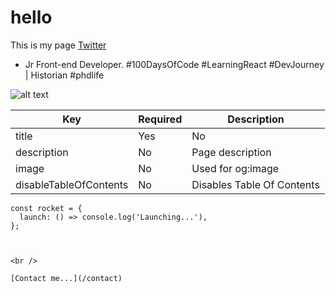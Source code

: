 # hello

This is my page [Twitter](https://twitter.com/ted2xmen)



- Jr Front-end Developer. #100DaysOfCode #LearningReact #DevJourney | Historian #phdlife


![alt text](https://github.com/adam-p/markdown-here/raw/master/src/common/images/icon48.png "Logo Title Text 1")



| Key                    | Required | Description                |
| ---------------------- | -------- | -------------------------- |
| title                  | Yes      | No                         |
| description            | No       | Page description           |
| image                  | No       | Used for og:image          |
| disableTableOfContents | No       | Disables Table Of Contents |



```code examples and more lineNumbers=true
const rocket = {
  launch: () => console.log('Launching...'),
};



<br />

[Contact me...](/contact)
